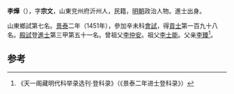 '''李燁'''（{{bd|1426年||？}}），字'''宗文'''，山東兖州府沂州人，民籍，[[明朝|明朝]]政治人物。進士出身。

山東鄉試第七名。[[景泰|景泰]]二年（1451年），參加辛未科[[會試|會試]]，得[[貢士|貢士]]第一百九十八名。[[殿試|殿試]]登[[進士|進士]]第三甲第五十一名。曾祖父[[李仲安|李仲安]]。祖父[[李士能|李士能]]。父亲[[李臻|李臻]]<ref>《天一阁藏明代科举录选刊·登科录》（《景泰二年进士登科录》）</ref>。

==参考==
{{reflist}}
{{明朝人物小作品}}
{{景泰二年辛未科殿試金榜}}